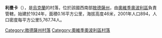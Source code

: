{{coord|46|23|18|N|30|40|51|E|scale:30000|display=title}}

'''利曼卡'''（{{lang-uk|Лиманка}}），是[[烏克蘭|烏克蘭]]的村落，位於該國西南部[[敖德薩州|敖德薩州]]，由[[奧維季奧波利區|奧維季奧波利區]]負責管轄，始建於1924年，面積0.16平方公里，海拔高度46米，2001年人口894，人口密度每平方公里5,767.74人。

{{DEFAULTSORT:Лиманка}}
[[Category:敖德薩州村落|Category:敖德薩州村落]]
[[Category:奧維季奧波利區村落|Category:奧維季奧波利區村落]]


{{Odessa-geo-stub}}